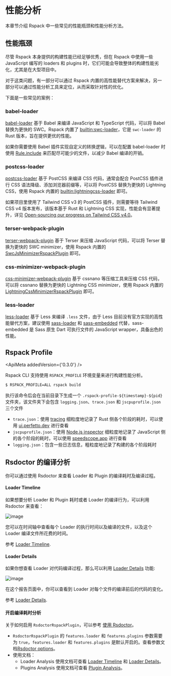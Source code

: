
# 性能分析

本章节介绍 Rspack 中一些常见的性能瓶颈和性能分析方法。

## 性能瓶颈

尽管 Rspack 本身提供的构建性能已经足够优秀，但在 Rspack 中使用一些 JavaScript 编写的 loaders 和 plugins 时，它们可能会导致整体的构建性能劣化，尤其是在大型项目中。

对于这类问题，有一部分可以通过 Rspack 内置的高性能替代方案来解决，另一部分可以通过性能分析工具来定位，从而采取针对性的优化。

下面是一些常见的案例：

### babel-loader

[babel-loader](https://github.com/babel/babel-loader) 基于 Babel 来编译 JavaScript 和 TypeScript 代码，可以将 Babel 替换为更快的 SWC。Rspack 内置了 [builtin:swc-loader](/guide/features/builtin-swc-loader)，它是 `swc-loader` 的 Rust 版本，旨在提供更优的性能。

如果你需要使用 Babel 插件实现自定义的转换逻辑，可以在配置 babel-loader 时使用 [Rule.include](/config/module#ruleinclude) 来匹配尽可能少的文件，以减少 Babel 编译的开销。

### postcss-loader

[postcss-loader](https://github.com/postcss/postcss-loader) 基于 PostCSS 来编译 CSS 代码，通常会配合 PostCSS 插件进行 CSS 语法降级、添加浏览器前缀等，可以将 PostCSS 替换为更快的 Lightning CSS，使用 Rspack 内置的 [builtin:lightningcss-loader](/guide/features/builtin-lightningcss-loader) 即可。

如果项目里使用了 Tailwind CSS v3 的 PostCSS 插件，则需要等待 Tailwind CSS v4 版本发布，该版本基于 Rust 和 Lightning CSS 实现，性能会有显著提升，详见 [Open-sourcing our progress on Tailwind CSS v4.0](https://tailwindcss.com/blog/tailwindcss-v4-alpha)。

### terser-webpack-plugin

[terser-webpack-plugin](https://github.com/webpack-contrib/terser-webpack-plugin) 基于 Terser 来压缩 JavaScript 代码，可以将 Terser 替换为更快的 SWC minimizer，使用 Rspack 内置的 [SwcJsMinimizerRspackPlugin](/plugins/rspack/swc-js-minimizer-rspack-plugin) 即可。

### css-minimizer-webpack-plugin

[css-minimizer-webpack-plugin](https://github.com/webpack-contrib/css-minimizer-webpack-plugin) 基于 cssnano 等压缩工具来压缩 CSS 代码，可以将 cssnano 替换为更快的 Lightning CSS minimizer，使用 Rspack 内置的 [LightningCssMinimizerRspackPlugin](/plugins/rspack/lightning-css-minimizer-rspack-plugin) 即可。

### less-loader

[less-loader](https://github.com/webpack-contrib/less-loader) 基于 Less 来编译 `.less` 文件，由于 Less 目前没有官方实现的高性能替代方案，建议使用 [sass-loader](https://github.com/webpack-contrib/sass-loader) 和 [sass-embedded](https://www.npmjs.com/package/sass-embedded) 代替，sass-embedded 是 Sass 原生 Dart 可执行文件的 JavaScript wrapper，具备出色的性能。

## Rspack Profile

<ApiMeta addedVersion={'0.3.0'} />

Rspack CLI 支持使用 `RSPACK_PROFILE` 环境变量来进行构建性能分析。

```sh
$ RSPACK_PROFILE=ALL rspack build
```

执行该命令后会在当前目录下生成一个 `.rspack-profile-${timestamp}-${pid}` 文件夹，该文件夹下会包含 `logging.json`、`trace.json` 和 `jscpuprofile.json` 三个文件

- `trace.json`：使用 [tracing](https://github.com/tokio-rs/tracing) 细粒度地记录了 Rust 侧各个阶段的耗时，可以使用 [ui.perfetto.dev](https://ui.perfetto.dev/) 进行查看
- `jscpuprofile.json`：使用 [Node.js inspector](https://nodejs.org/dist/latest-v18.x/docs/api/inspector.html) 细粒度地记录了 JavaScript 侧的各个阶段的耗时，可以使用 [speedscope.app](https://www.speedscope.app/) 进行查看
- `logging.json`：包含一些日志信息，粗粒度地记录了构建的各个阶段耗时

## Rsdoctor 的编译分析

你可以通过使用 Rsdoctor 来查看 Loader 和 Plugin 的编译耗时及编译过程。

#### Loader Timeline

如果想要分析 Loader 和 Plugin 耗时或者 Loader 的编译行为，可以利用 Rsdoctor 来查看：

![image](https://assets.rspack.dev/others/assets/rsdoctor/rsdoctor-loader-timeline.png)

您可以在时间轴中查看每个 Loader 的执行时间以及编译的文件，以及这个 Loader 编译文件所花费的时间。

参考 [Loader Timeline](https://rsdoctor.dev/guide/usage/loaders-timeline).

#### Loader Details

如果你想查看 Loader 对代码编译过程，那么可以利用 [Loader Details](https://rsdoctor.dev/guide/usage/loaders-analysis) 功能:

![image](https://assets.rspack.dev/others/assets/rsdoctor/rsdoctor-analyze-code.png)

在这个报告页面中，你可以查看到 Loader 对每个文件的编译前后的代码的变化。

参考 [Loader Details](https://rsdoctor.dev/guide/usage/loaders-analysis).

#### 开启编译耗时分析

关于如何启用 `RsdoctorRspackPlugin`，可以参考 [使用 Rsdoctor](/guide/optimization/use-rsdoctor)。

- `RsdoctorRspackPlugin` 的 `features.loader` 和 `features.plugins` 参数需要为 `true`，`features.loader` 和 `features.plugins` 是默认开启的。查看参数文档[Rsdoctor options](https://rsdoctor.dev/zh/config/options/options#features)。
- 使用文档：
  - Loader Analysis 使用文档可查看 [Loader Timeline](https://rsdoctor.dev/zh/guide/usage/loaders-timeline) 和 [Loader Details](https://rsdoctor.dev/zh/guide/usage/loaders-analysis)。
  - Plugins Analysis 使用文档可查看 [Plugin Analysis](https://rsdoctor.dev/zh/guide/usage/plugins-analysis)。
